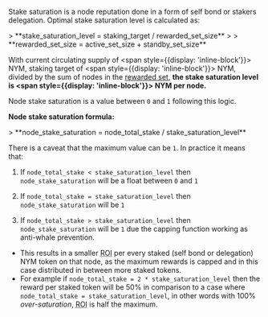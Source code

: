 
Stake saturation is a node reputation done in a form of self bond or stakers delegation. Optimal stake saturation level is calculated as:

<Callout type="info" borderColor="#008080" backgroundColor="#20b2aa" emoji="📌">
> **stake_saturation_level = staking_target / rewarded_set_size**
>
> **rewarded_set_size = active_set_size + standby_set_size**
</Callout>

With current circulating supply of <span style={{display: 'inline-block'}}><CirculatingSupply /></span> NYM, staking target of <span style={{display: 'inline-block'}}><StakingSupply /></span> NYM, divided by the sum of nodes in the [rewarded set](https://validator.nymtech.net/api/v1/epoch/reward_params), <b>the stake saturation level is <span style={{display: 'inline-block'}}><StakeSaturation /></span> NYM per node.</b>

Node stake saturation is a value between `0` and `1` following this logic.

**Node stake saturation formula:**

<Callout type="info" borderColor="#008080" backgroundColor="#20b2aa" emoji="📌">
> **node_stake_saturation = node_total_stake / stake_saturation_level**
</Callout>

There is a caveat that the maximum value can be `1`. In practice it means that:

1. If `node_total_stake < stake_saturation_level` then `node_stake_saturation` will be a float between `0` and `1`

2. If `node_total_stake = stake_saturation_level` then `node_stake_saturation` will be `1`

3. If `node_total_stake > stake_saturation_level` then `node_stake_saturation` will be `1` due the capping function working as anti-whale prevention.
- This results in a smaller <abbr title="Return on Investment (ROI) is a financial metric used to evaluate the profitability of an investment by comparing the net income with the cost of the investment.">ROI</abbr> per every staked (self bond or delegation) NYM token on that node, as the maximum rewards is capped and in this case distributed in between more staked tokens.
- For example if `node_total_stake = 2 * stake_saturation_level` then the reward per staked token will be 50% in comparison to a case where `node_total_stake = stake_saturation_level`, in other words with 100% *over-saturation*, <abbr title="Return on Investment (ROI) is a financial metric used to evaluate the profitability of an investment by comparing the net income with the cost of the investment.">ROI</abbr> is half the maximum.
